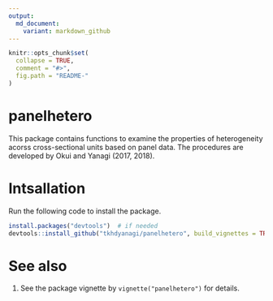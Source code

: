 ```yaml
---
output:
  md_document:
    variant: markdown_github
---
```


<!-- README.md is generated from README.Rmd. Please edit that file -->

```r
knitr::opts_chunk$set(
  collapse = TRUE,
  comment = "#>",
  fig.path = "README-"
)
```

# panelhetero

This package contains functions to examine the properties of heterogeneity acorss cross-sectional units based on panel data.
The procedures are developed by Okui and Yanagi (2017, 2018).


# Intsallation

Run the following code to install the package.

```r
install.packages("devtools")  # if needed
devtools::install_github("tkhdyanagi/panelhetero", build_vignettes = TRUE)
```

# See also

1. See the package vignette by `vignette("panelhetero")` for details.
